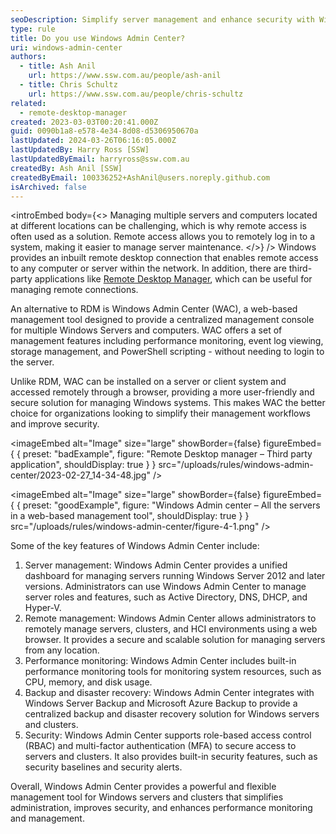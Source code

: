 ```yaml
---
seoDescription: Simplify server management and enhance security with Windows Admin Center, a web-based tool for unified management of Windows Servers and computers.
type: rule
title: Do you use Windows Admin Center?
uri: windows-admin-center
authors:
  - title: Ash Anil
    url: https://www.ssw.com.au/people/ash-anil
  - title: Chris Schultz
    url: https://www.ssw.com.au/people/chris-schultz
related:
  - remote-desktop-manager
created: 2023-03-03T00:20:41.000Z
guid: 0090b1a8-e578-4e34-8d08-d5306950670a
lastUpdated: 2024-03-26T06:16:05.000Z
lastUpdatedBy: Harry Ross [SSW]
lastUpdatedByEmail: harryross@ssw.com.au
createdBy: Ash Anil [SSW]
createdByEmail: 100336252+AshAnil@users.noreply.github.com
isArchived: false
---
```


<introEmbed
  body={<>
Managing multiple servers and computers located at different locations can be challenging, which is why remote access is often used as a solution. Remote access allows you to remotely log in to a system, making it easier to manage server maintenance.
  </>}
/>
Windows provides an inbuilt remote desktop connection that enables remote access to any computer or server within the network. In addition, there are third-party applications like [Remote Desktop Manager](/remote-desktop-manager/), which can be useful for managing remote connections.

An alternative to RDM is Windows Admin Center (WAC), a web-based management tool designed to provide a centralized management console for multiple Windows Servers and computers. WAC offers a set of management features including performance monitoring, event log viewing, storage management, and PowerShell scripting - without needing to login to the server.

Unlike RDM, WAC can be installed on a server or client system and accessed remotely through a browser, providing a more user-friendly and secure solution for managing Windows systems. This makes WAC the better choice for organizations looking to simplify their management workflows and improve security.

<imageEmbed
  alt="Image"
  size="large"
  showBorder={false}
  figureEmbed={ {
    preset: "badExample",
    figure: "Remote Desktop manager – Third party application",
    shouldDisplay: true
  } }
  src="/uploads/rules/windows-admin-center/2023-02-27_14-34-48.jpg"
/>

<imageEmbed
  alt="Image"
  size="large"
  showBorder={false}
  figureEmbed={ {
    preset: "goodExample",
    figure: "Windows Admin center – All the servers in a web-based management tool",
    shouldDisplay: true
  } }
  src="/uploads/rules/windows-admin-center/figure-4-1.png"
/>

Some of the key features of Windows Admin Center include:

1. Server management: Windows Admin Center provides a unified dashboard for managing servers running Windows Server 2012 and later versions. Administrators can use Windows Admin Center to manage server roles and features, such as Active Directory, DNS, DHCP, and Hyper-V.
2. Remote management: Windows Admin Center allows administrators to remotely manage servers, clusters, and HCI environments using a web browser. It provides a secure and scalable solution for managing servers from any location.
3. Performance monitoring: Windows Admin Center includes built-in performance monitoring tools for monitoring system resources, such as CPU, memory, and disk usage.
4. Backup and disaster recovery: Windows Admin Center integrates with Windows Server Backup and Microsoft Azure Backup to provide a centralized backup and disaster recovery solution for Windows servers and clusters.
5. Security: Windows Admin Center supports role-based access control (RBAC) and multi-factor authentication (MFA) to secure access to servers and clusters. It also provides built-in security features, such as security baselines and security alerts.

Overall, Windows Admin Center provides a powerful and flexible management tool for Windows servers and clusters that simplifies administration, improves security, and enhances performance monitoring and management.
